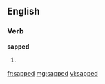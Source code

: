 ==English==

===Verb===
'''sapped'''

# {{past of|[[sap]]}}

[[fr:sapped]]
[[mg:sapped]]
[[vi:sapped]]